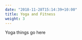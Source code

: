 ---
date: "2018-11-28T15:14:39+10:00"
title: Yoga and Fitness
weight: 3
---

Yoga things go here